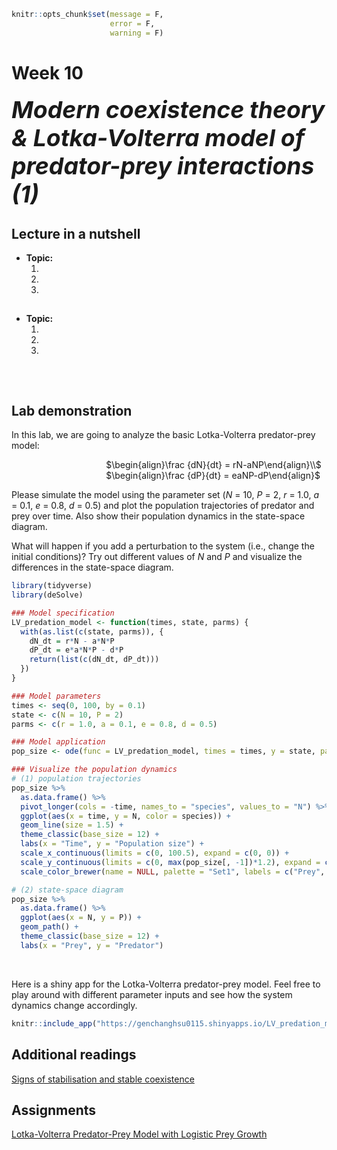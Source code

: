```r
knitr::opts_chunk$set(message = F, 
                      error = F, 
                      warning = F)

```

# Week 10 {-} 
<div style = "font-size: 28pt"> **_Modern coexistence theory & Lotka-Volterra model of predator-prey interactions (1)_**</div>

## Lecture in a nutshell {-}

* **Topic:**
    1. 
    2. 
    3. 
    
<div style="height:1px ;"><br></div>

* **Topic:**
    1. 
    2. 
    3.

<div style="height:1px ;"><br></div>    
<br>


## Lab demonstration {-}

In this lab, we are going to analyze the basic Lotka-Volterra predator-prey model:

<div style="margin-left: 30%;">$\begin{align}\frac {dN}{dt} = rN-aNP\end{align}\\$</div>
<div style="margin-left: 30%; margin-bottom: 5px;">$\begin{align}\frac {dP}{dt} = eaNP-dP\end{align}$</div>

Please simulate the model using the parameter set (_N_ = 10, _P_ = 2, _r_ = 1.0, _a_ = 0.1, _e_ = 0.8, _d_ = 0.5) and plot the population trajectories of predator and prey over time. Also show their population dynamics in the state-space diagram.

What will happen if you add a perturbation to the system (i.e., change the initial conditions)? Try out different values of _N_ and _P_ and visualize the differences in the state-space diagram.

```r
library(tidyverse)
library(deSolve)

### Model specification
LV_predation_model <- function(times, state, parms) {
  with(as.list(c(state, parms)), {
    dN_dt = r*N - a*N*P
    dP_dt = e*a*N*P - d*P
    return(list(c(dN_dt, dP_dt)))  
  })
}

### Model parameters
times <- seq(0, 100, by = 0.1)
state <- c(N = 10, P = 2)
parms <- c(r = 1.0, a = 0.1, e = 0.8, d = 0.5)

### Model application
pop_size <- ode(func = LV_predation_model, times = times, y = state, parms = parms)

### Visualize the population dynamics
# (1) population trajectories
pop_size %>%
  as.data.frame() %>%
  pivot_longer(cols = -time, names_to = "species", values_to = "N") %>%
  ggplot(aes(x = time, y = N, color = species)) + 
  geom_line(size = 1.5) +
  theme_classic(base_size = 12) +
  labs(x = "Time", y = "Population size") +
  scale_x_continuous(limits = c(0, 100.5), expand = c(0, 0)) +
  scale_y_continuous(limits = c(0, max(pop_size[, -1])*1.2), expand = c(0, 0)) +
  scale_color_brewer(name = NULL, palette = "Set1", labels = c("Prey", "Predator"))

# (2) state-space diagram
pop_size %>%
  as.data.frame() %>%
  ggplot(aes(x = N, y = P)) + 
  geom_path() + 
  theme_classic(base_size = 12) +
  labs(x = "Prey", y = "Predator")

```
<br>

<style>
iframe {border: 0;}
</style>

Here is a shiny app for the Lotka-Volterra predator-prey model. Feel free to play around with different parameter inputs and see how the system dynamics change accordingly.

```r
knitr::include_app("https://genchanghsu0115.shinyapps.io/LV_predation_mod_shinyapp/", height = "700px")
```

## Additional readings {-}

[Signs of stabilisation and stable coexistence](./Additional readings/Broekman_et_al_2019_Eco_Let.pdf){target="_blank"}
<br>

## Assignments {-}

[Lotka-Volterra Predator-Prey Model with Logistic Prey Growth](./Assignments/Week10_LV Predation Model.pdf){target="_blank"}

<!-- [Suggested Solutions](./Assignments/Week10_LV Predation Model_with_Solutions.pdf){target="_blank"} -->

